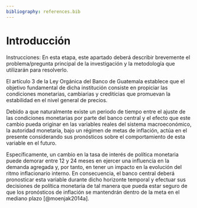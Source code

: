 ```yaml
---
bibliography: references.bib
---
```


# Introducción

Instrucciones: En esta etapa, este apartado deberá describir brevemente el problema/pregunta principal de la investigación y la metodología que utilizarán para resolverlo.

El artículo 3 de la Ley Orgánica del Banco de Guatemala establece que el objetivo fundamental de dicha institución consiste en propiciar las condiciones monetarias, cambiarias y crediticias que promuevan la estabilidad en el nivel general de precios.

Debido a que naturalmente existe un periodo de tiempo entre el ajuste de las condiciones monetarias por parte del banco central y el efecto que este cambio pueda originar en las variables reales del sistema macroeconómico, la autoridad monetaria, bajo un régimen de metas de inflación, actúa en el presente considerando sus pronósticos sobre el comportamiento de esta variable en el futuro.

Específicamente, un cambio en la tasa de interés de política monetaria puede demorar entre 12 y 24 meses en ejercer una influencia en la demanda agregada y, por tanto, en tener un impacto en la evolución del ritmo inflacionario interno. En consecuencia, el banco central deberá pronosticar esta variable durante dicho horizonte temporal y efectuar sus decisiones de política monetaria de tal manera que pueda estar seguro de que los pronósticos de inflación se mantendrán dentro de la meta en el mediano plazo [@moenjak2014a].
